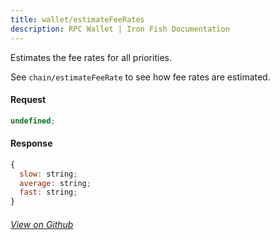```yaml
---
title: wallet/estimateFeeRates
description: RPC Wallet | Iron Fish Documentation
---
```


Estimates the fee rates for all priorities.

See `chain/estimateFeeRate` to see how fee rates are estimated.

#### Request

```js
undefined;
```

#### Response

```js
{
  slow: string;
  average: string;
  fast: string;
}
```

###### [View on Github](https://github.com/iron-fish/ironfish/blob/master/ironfish/src/rpc/routes/wallet/estimateFeeRates.ts)
